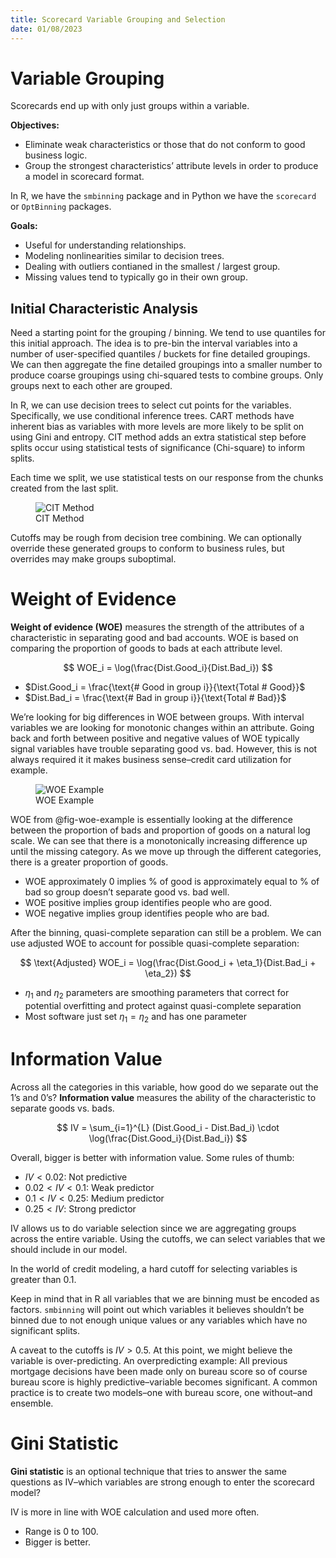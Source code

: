 ```yaml
---
title: Scorecard Variable Grouping and Selection
date: 01/08/2023
---
```


# Variable Grouping

Scorecards end up with only just groups within a variable.

**Objectives:**

-   Eliminate weak characteristics or those that do not conform to good business logic.
-   Group the strongest characteristics' attribute levels in order to produce a model in scorecard format.

In R, we have the `smbinning` package and in Python we have the `scorecard` or `OptBinning` packages.

**Goals:**

-   Useful for understanding relationships.
-   Modeling nonlinearities similar to decision trees.
-   Dealing with outliers contianed in the smallest / largest group.
-   Missing values tend to typically go in their own group. 

## Initial Characteristic Analysis

Need a starting point for the grouping / binning. We tend to use quantiles for this initial approach. The idea is to pre-bin the interval variables into a number of user-specified quantiles / buckets for fine detailed groupings. We can then aggregate the fine detailed groupings into a smaller number to produce coarse groupings using chi-squared tests to combine groups. Only groups next to each other are grouped.

In R, we can use decision trees to select cut points for the variables. Specifically, we use conditional inference trees. CART methods have inherent bias as variables with more levels are more likely to be split on using Gini and entropy. CIT method adds an extra statistical step before splits occur using statistical tests of significance (Chi-square) to inform splits.

Each time we split, we use statistical tests on our response from the chunks created from the last split. 

![CIT Method](images/cit-method.png){#fig-cit-method}

Cutoffs may be rough from decision tree combining. We can optionally override these generated groups to conform to business rules, but overrides may make groups suboptimal.

# Weight of Evidence

**Weight of evidence (WOE)** measures the strength of the attributes of a characteristic in separating good and bad accounts. WOE is based on comparing the proportion of goods to bads at each attribute level.

$$
WOE_i = \log(\frac{Dist.Good_i}{Dist.Bad_i})
$$

-   $Dist.Good_i = \frac{\text{# Good in group i}}{\text{Total # Good}}$
-   $Dist.Bad_i = \frac{\text{# Bad in group i}}{\text{Total # Bad}}$

We're looking for big differences in WOE between groups. With interval variables we are looking for monotonic changes within an attribute. Going back and forth between positive and negative values of WOE typically signal variables have trouble separating good vs. bad. However, this is not always required it it makes business sense--credit card utilization for example.

![WOE Example](images/woe-example.png){#fig-woe-example}

WOE from @fig-woe-example is essentially looking at the difference between the proportion of bads and proportion of goods on a natural log scale. We can see that there is a monotonically increasing difference up until the missing category. As we move up through the different categories, there is a greater proportion of goods.

-   WOE approximately 0 implies % of good is approximately equal to % of bad so group doesn't separate good vs. bad well.
-   WOE positive implies group identifies people who are good.
-   WOE negative implies group identifies people who are bad.

After the binning, quasi-complete separation can still be a problem. We can use adjusted WOE to account for possible quasi-complete separation:

$$
\text{Adjusted} WOE_i = \log(\frac{Dist.Good_i + \eta_1}{Dist.Bad_i + \eta_2})
$$

-   $\eta_1$ and $\eta_2$ parameters are smoothing parameters that correct for potential overfitting and protect against quasi-complete separation
-   Most software just set $\eta_1 = \eta_2$ and has one parameter

# Information Value

Across all the categories in this variable, how good do we separate out the 1's and 0's? **Information value** measures the ability of the characteristic to separate goods vs. bads.

$$
IV = \sum_{i=1}^{L} (Dist.Good_i - Dist.Bad_i) \cdot \log(\frac{Dist.Good_i}{Dist.Bad_i})
$$

Overall, bigger is better with information value. Some rules of thumb:

-   $IV < 0.02$: Not predictive
-   $0.02 < IV < 0.1$: Weak predictor
-   $0.1 < IV < 0.25$: Medium predictor
-   $0.25 < IV$: Strong predictor

IV allows us to do variable selection since we are aggregating groups across the entire variable. Using the cutoffs, we can select variables that we should include in our model.

In the world of credit modeling, a hard cutoff for selecting variables is greater than 0.1.

Keep in mind that in R all variables that we are binning must be encoded as factors. `smbinning` will point out which variables it believes shouldn't be binned due to not enough unique values or any variables which have no significant splits.

A caveat to the cutoffs is $IV > 0.5$. At this point, we might believe the variable is over-predicting. An overpredicting example: All previous mortgage decisions have been made only on bureau score so of course bureau score is highly predictive--variable becomes significant. A common practice is to create two models--one with bureau score, one without--and ensemble.

# Gini Statistic

**Gini statistic** is an optional technique that tries to answer the same questions as IV--which variables are strong enough to enter the scorecard model?

IV is more in line with WOE calculation and used more often.

-   Range is 0 to 100.
-   Bigger is better.